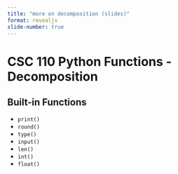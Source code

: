 ```yaml
---
title: "more on decomposition (slides)"
format: revealjs
slide-number: true
---
```


# CSC 110 Python Functions - Decomposition

## Built-in Functions

-   `print()` 
-   `round()`
-   `type()`
-   `input()`
-   `len()`
-   `int()`
-   `float()`
